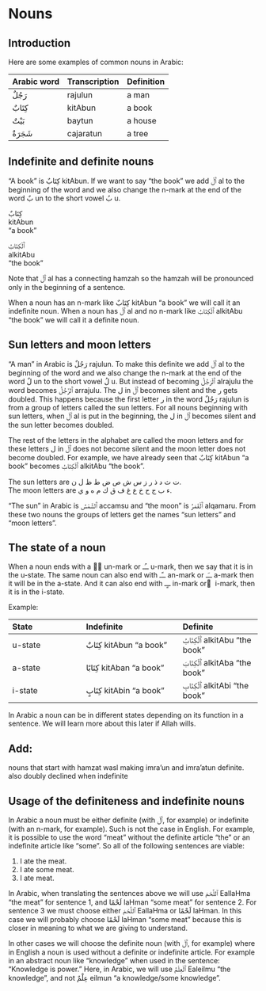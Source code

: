 # Nouns

## Introduction

Here are some examples of common nouns in Arabic:

Arabic word | Transcription|Definition
:-----------|:-----------|:----------------
[رَجُلٌ]{.ar}  |[rajulun]{.trn}   |a man
[كِتَابٌ]{.ar} |[kitAbun]{.trn}   |a book
[بَيْتٌ]{.ar}  |[baytun]{.trn}    |a house
[شَجَرَةٌ]{.ar} |[cajaratun]{.trn} |a tree

## Indefinite and definite nouns

"A book" is [كِتَابٌ]{.ar} [kitAbun]{.trn}. If we want to say "the book" we add [ٱَلْ]{.ar} [al]{.trn} to the beginning of the word and we also change the [n]{.trn}-mark at the end of the word [بٌ]{.ar} [un]{.trn} to the short vowel [بُ]{.ar} [u]{.trn}.

[كِتَابٌ]{.ar}  
[kitAbun]{.trn}  
"a book"

[ٱَلْكِتَابُ]{.ar}  
[alkitAbu]{.trn}  
"the book"

Note that [ٱَلْ]{.ar} [al]{.trn} has a connecting [hamzah]{.trn} so the [hamzah]{.trn} will be pronounced only in the beginning of a sentence.

When a noun has an [n]{.trn}-mark like [كِتَابٌ]{.ar} [kitAbun]{.trn} "a book" we will call it an indefinite noun.
When a noun has [ٱَلْ]{.ar} [al]{.trn} and no [n]{.trn}-mark like [ٱَلْكِتَابُ]{.ar} [alkitAbu]{.trn} "the book" we will call it a definite noun.

## Sun letters and moon letters

“A man” in Arabic is [رَجُلٌ]{.ar} [rajulun]{.trn}. To make this definite we add [ٱَلْ]{.ar} [al]{.trn} to the beginning of the word and we also change the [n]{.trn}-mark at the end of the word [لٌ]{.ar} [un]{.trn} to the short vowel [لُ]{.ar} [u]{.trn}. But instead of becoming [ٱَلْرَجُلُ]{.ar} [alrajulu]{.trn} the word becomes [ٱَلرَّجُلُ]{.ar} [arrajulu]{.trn}. The [ل]{.ar} in [ٱَلْ]{.ar} becomes silent and the [ر]{.ar} gets doubled. This happens because the first letter [ر]{.ar} in the word [رَجُلٌ]{.ar} [rajulun]{.trn} is from a group of letters called the sun letters. For all nouns beginning with sun letters, when [ٱَلْ]{.ar} [al]{.trn} is put in the beginning, the [ل]{.ar} in [ٱَلْ]{.ar} becomes silent and the sun letter becomes doubled.

The rest of the letters in the alphabet are called the moon letters and for these letters [ل]{.ar} in [ٱَلْ]{.ar} does not become silent and the moon letter does not become doubled. For example, we have already seen that [كِتَابٌ]{.ar} [kitAbun]{.trn} "a book" becomes [ٱَلْكِتَابُ]{.ar} [alkitAbu]{.trn} "the book".

The sun letters are [ت ث د ذ ر ز س ش ص ض ط ظ ل ن]{.ar}.  
The moon letters are [ء ب ج ح خ ع غ ف ق ك م ه و ي]{.ar}.

"The sun" in Arabic is [ٱَلشَّمْسُ]{.ar} [accamsu]{.trn} and "the moon" is [ٱَلْقَمَرُ]{.ar} [alqamaru]{.trn}. From these two nouns the groups of letters get the names "sun letters" and "moon letters".

## The state of a noun

When a noun ends with a [◌ٌ]{.ar} [un]{.trn}-mark or [ــُـ]{.ar} [u]{.trn}-mark, then we say that it is in the u-state. The same noun can also end with [ــًـ]{.ar} [an]{.trn}-mark or [ــَـ]{.ar} [a]{.trn}-mark then it will be in the a-state. And it can also end with [ــٍـ]{.ar} [in]{.trn}-mark or [ِ]{.ar} [i]{.trn}-mark, then it is in the i-state.

Example:

State         | Indefinite       | Definite
:-------------|:-----------------|:--------------
u-state       |[كِتَابٌ]{.ar} [kitAbun]{.trn} "a book" |[ٱَلْكِتَابُ]{.ar} [alkitAbu]{.trn} "the book"
a-state       |[كِتَابًا]{.ar} [kitAban]{.trn} "a book" |[ٱَلْكِتَابَ]{.ar} [alkitAba]{.trn} "the book"
i-state       |[كِتَابٍ]{.ar} [kitAbin]{.trn} "a book" |[ٱَلْكِتَابِ]{.ar} [alkitAbi]{.trn} "the book"

In Arabic a noun can be in different states depending on its function in a sentence. We will learn more about this later if Allah wills.

## Add:

nouns that start with hamzat wasl
making imra'un and imra'atun definite.
also doubly declined when indefinite

## Usage of the definiteness and indefinite nouns

In Arabic a noun must be either definite (with [ٱَلْ]{.ar}, for example) or indefinite (with an [n]{.trn}-mark, for example). Such is not the case in English. For example, it is possible to use the word "meat" without the definite article "the" or an indefinite article like "some". So all of the following sentences are viable:

1. I ate the meat.
2. I ate some meat.
3. I ate meat.

In Arabic, when translating the sentences above we will use [ٱللَّحْمَ]{.ar} [EallaHma]{.trn} "the meat" for sentence 1, and [لَحْمًا]{.ar} [laHman]{.trn} "some meat" for sentence 2. For sentence 3 we must choose either [ٱللَّحْمَ]{.ar} [EallaHma]{.trn} or [لَحْمًا]{.ar} [laHman]{.trn}. In this case we will probably choose [لَحْمًا]{.ar} [laHman]{.trn} "some meat" because this is closer in meaning to what we are giving to understand.

In other cases we will choose the definite noun (with [ٱَلْ]{.ar}, for example) where in English a noun is used without a definite or indefinite article. For example in an abstract noun like "knowledge" when used in the sentence: "Knowledge is power." Here, in Arabic, we will use [ٱَلْعِلْمُ]{.ar} [Ealeilmu]{.trn} "the knowledge", and not [عِلْمٌ]{.ar} [eilmun]{.trn} "a knowledge/some knowledge".

